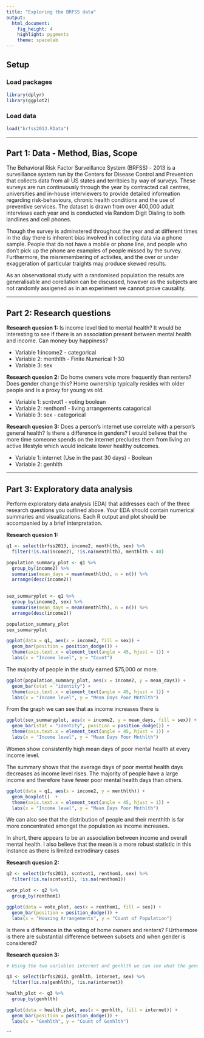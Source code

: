 ```yaml
---
title: "Exploring the BRFSS data"
output: 
  html_document: 
    fig_height: 4
    highlight: pygments
    theme: spacelab
---
```


## Setup

### Load packages

```r
library(dplyr)
library(ggplot2)
```

### Load data

```r
load("brfss2013.RData")
```

* * *
## Part 1: Data - Method, Bias, Scope

The Behavioral Risk Factor Surveillance System (BRFSS) - 2013 is a surveillance system run by the Centers for Disease Control and Prevention that collects data from all US states and territoies by way of surveys. These surveys are run continuously through the year by contracted call centres, universities and in-house interviewers to provide detailed information regarding risk-behaviours, chronic health conditions and the use of preventive services. The dataset is drawn from over 400,000 adult interviews each year and is conducted via Random Digit Dialing to both landlines and cell phones.

Though the survey is adminstered throughout the year and at different times in the day there is inherent bias involved in collecting data via a phone sample. People that do not have a mobile or phone line, and people who don't pick up the phone are examples of people missed by the survey. Furthermore, the misremembering of activites, and the over or under exaggeration of particular traights may produce skewed results.

As an observational study with a randomised population the results are generalisable and corellation can be discussed, however as the subjects are not randomly assigened as in an experiment we cannot prove causality.

* * *

## Part 2: Research questions

**Research quesion 1:**
Is income level tied to mental health? It would be interesting to see if there is an association present between mental health and income. Can money buy happiness?
<ul>
<li>Variable 1:income2 - categorical</li>
<li>Variable 2: menthlth - Finite Numerical 1-30</li> 
<li>Variable 3: sex</li>
</ul>
**Research quesion 2:**
Do home owners vote more frequently than renters? Does gender change this? Home ownership typically resides with older people and is a proxy for young vs old.
<ul>
<li>Variable 1: scntvot1 - voting boolean</li>
<li>Variable 2: renthom1 - living arrangements catagorical</li>
<li>Variable 3: sex - categorical </li>
</ul>
**Research quesion 3:**
Does a person's internet use correlate with a person's general health? Is there a difference in genders? I would believe that the more time someone spends on the internet precludes them from living an active lifestyle which would indicate lower healthy outcomes.
<ul>
<li>Variable 1: internet (Use in the past 30 days) - Boolean</li>
<li>Variable 2: genhlth</li>
</ul>
* * *

## Part 3: Exploratory data analysis

Perform exploratory data analysis (EDA) that addresses each of the three research questions you outlined above. Your EDA should contain numerical summaries and visualizations. Each R output and plot should be accompanied by a brief interpretation. 

**Research quesion 1:**

```r
q1 <- select(brfss2013, income2, menthlth, sex) %>% 
  filter(!is.na(income2), !is.na(menthlth), menthlth < 40)

population_summary_plot <- q1 %>%
  group_by(income2) %>%
  summarise(mean_days = mean(menthlth), n = n()) %>%
  arrange(desc(income2))

  
sex_summaryplot <- q1 %>%
  group_by(income2, sex) %>%
  summarise(mean_days = mean(menthlth), n = n()) %>%
  arrange(desc(income2))

population_summary_plot
sex_summaryplot
```


```r
ggplot(data = q1, aes(x = income2, fill = sex)) +
  geom_bar(position = position_dodge()) + 
  theme(axis.text.x = element_text(angle = 45, hjust = 1)) +
  labs(x = "Income level", y = "Count")
```

The majority of people in the study earned $75,000 or more.

```r
ggplot(population_summary_plot, aes(x = income2, y = mean_days)) +
  geom_bar(stat = "identity") + 
  theme(axis.text.x = element_text(angle = 45, hjust = 1)) +
  labs(x = "Income level", y = "Mean Days Poor Mnthlth")
```


From the graph we can see that as income increases there is 


```r
ggplot(sex_summaryplot, aes(x = income2, y = mean_days, fill = sex)) +
  geom_bar(stat = "identity", position = position_dodge()) + 
  theme(axis.text.x = element_text(angle = 45, hjust = 1)) +
  labs(x = "Income level", y = "Mean Days Poor Mnthlth")
```


Women show consistently high mean days of poor mental health at every income level.
  
The summary shows that the average days of poor mental health days decreases as income level rises. The majority of people have a large income and therefore have fewer poor mental health days than others.

```r
ggplot(data = q1, aes(x = income2, y = menthlth)) +
  geom_boxplot()  + 
  theme(axis.text.x = element_text(angle = 45, hjust = 1)) +
  labs(x = "Income level", y = "Mean Days Poor Mnthlth")
```

We can also see that the distribution of people and their menthlth is far more concentrated amongst the population as income increases.

In short, there appears to be an association between income and overall mental health. I also believe that the mean is a more robust statistic in this instance as there is limited extrodinary cases 

**Research quesion 2:**

```r
q2 <- select(brfss2013, scntvot1, renthom1, sex) %>% 
  filter(!is.na(scntvot1), !is.na(renthom1))

vote_plot <- q2 %>%
  group_by(renthom1)

ggplot(data = vote_plot, aes(x = renthom1, fill = sex)) +
  geom_bar(position = position_dodge()) +
  labs(x = "Housing Arrangements", y = "Count of Population")
```

Is there a difference in the voting of home owners and renters? FUrthermore is there are substantial difference between subsets and when gender is considered?



**Research quesion 3:**

```r
# Using the two variables internet and genhlth we can see what the general health habits of people are in association with their internet use.

q3 <- select(brfss2013, genhlth, internet, sex) %>% 
  filter(!is.na(genhlth), !is.na(internet))

health_plot <- q3 %>%
  group_by(genhlth)

ggplot(data = health_plot, aes(x = genhlth, fill = internet)) +
  geom_bar(position = position_dodge()) +
  labs(x = "Genhlth", y = "Count of Genhlth")
```
```

